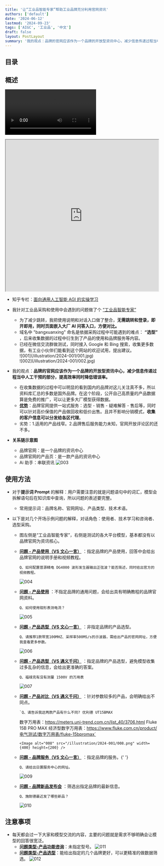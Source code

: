 ```yaml
---
title: '让“工业品智能专家”帮助工业品牌充分利用官网资讯'
authors: ['default']
date: '2024-06-12'
lastmod: '2024-09-23'
tags: ['AIGC', '工业品', '中文']
draft: false
layout: PostLayout
summary: '我的观点：品牌的官网应该作为一个品牌的开放型资讯中心，减少信息传递过程当中人工干预的部分，提高效率同时降低错误率。'
---
```


## 目录

<TOCInline toc={props.toc} exclude="Introduction" />

## 概述

<video
  controls
  alt="Video_20240902"
  src="/illustration/2024-001/Video_20240902.mp4"
  width={800}
  height={400}
/>

<iframe
  title="agent"
  src="https://udify.app/chat/FldqA85Ns4qIvqrL/"
  height="500px"
  width="100%"
  className="iframe"
></iframe>

- 知乎专栏：​[面向通用人工智能 AGI 的实操学习](https://www.zhihu.com/column/c_1766872813313765376)

- 我针对工业品采购和使用中会遇到的问题做了个 [“工业品智能专家”](https://www.bangxuanxing.com)

  - 为了减少跳转，我把使用说明和对话入口做了整合，**无需跳转和登录，即开即用，同时页面嵌入大厂 AI 问答入口，方便对比。**
  - 域名中 "bangxuanxing" 命名是依据采购过程中可能遇到的难点： **“选型”** ，后来收集数据的过程中衍生到了产品的使用和品牌服务等内容。
  - 已经在微信交流群做测试，同时接入 Google 和 Bing 搜索，收集更多数据，有工业小伙伴们能看到这个网站的欢迎试用，提出建议。
    <div className="-mx-2 flex flex-wrap overflow-hidden xl:-mx-2">
      <div className="my-1 w-full overflow-hidden px-2 xl:my-1 xl:w-1/2 xl:px-2">
        ![001](/illustration/2024-001/001.jpg)
      </div>
      <div className="my-1 w-full overflow-hidden px-2 xl:my-1 xl:w-1/2 xl:px-2">
        ![002](/illustration/2024-001/002.jpg)
      </div>
    </div>

- 我的观点：**品牌的官网应该作为一个品牌的开放型资讯中心，减少信息传递过程当中人工干预的部分，提高效率同时降低错误率。**
  - 在收集数据的过程中可以明显的看到国内的品牌对这儿关注真不多，所以资料库汇总的多数是国外品牌。在这个阶段，公开自己高质量的产品数据算是免费的推广，可以让更多大厂模型获得数据。
  - <u>**优势**</u>：品牌官网提供一站式服务：选型 - 销售 - 疑难解答 -
    售后等，同时可以针对高价保值的产品做回收和低价出售。且并不影响分销模式，**收集的客户信息可以分发给各区代理**。
  - 劣势：1.适用的产品线窄。2.品牌售后服务能力未知，官网开放评论区的还不多。
- **关系链示意图**
  - 品牌官网：是一个品牌的资讯中心
  - 品牌官网的产品页：是一款产品的资讯中心
  - Ai 助手：串联资讯
    <Image alt="003" src="/illustration/2024-001/003.png" width={800} height={400} />

## 使用方法

- 对于**提示词 Prompt** 的解释：用户需要注意的就是问题语句中的词汇，模型会拆解语句后在知识库中查询，所以问题的表述要完整。

  - 常用提示词：品牌名称、官网网址、产品类型、技术术语。

- 以下是对几个开场示例问题的解释，对话角色：使用者、技术学习和咨询者、选型采购。

  - 图左侧是“工业品智能专家”，右侧是测试的各大平台模型，基本都没有以品牌官网为资讯核心。
  - <u>**问题 - 产品使用（VS 文心一言）**</u> ：指定品牌的产品使用，回答中会给出品牌官网的说明手册和视频教程。

    `Q、如何配置普源精电 DG4000 波形发生器输出正弦波？能否简述，同时给出官方的视频教程。`

    <Image alt="004" src="/illustration/2024-001/004.png" width={400} height={200} />

  - <u>**问题 - 产品使用**</u> ：不指定品牌的通用问题，会给出具有明确教程的品牌官网资料。

    `Q、如何使用钳形表测电流？`

    <Image alt="005" src="/illustration/2024-001/005.png" width={400} height={200} />

  - <u>**问题 - 产品选型（VS 文心一言）**</u> ：非指定品牌的产品选型。

    `Q、请推荐1款带宽100MHZ、采样率500MS/s的示波器，需给出产品的官网网址，方便我查看更多参数。`

    <Image alt="006" src="/illustration/2024-001/006.png" width={400} height={200} />

  - <u>**问题 - 产品选型（VS 通义千问）**</u> ：指定品牌的产品选型，避免模型收集过多乱杂的信息，会给出更准确的答案。

    `Q、福禄克有没有测量 1500V 的万用表`

    <Image alt="007" src="/illustration/2024-001/007.png" width={400} height={200} />

  - <u>**问题 - 产品对比（VS 通义千问）**</u> ：针对参数较多的产品，会明确给出不同点。

        `Q、请告诉我这两款产品有什么不同? 优利德 UT15BMAX

    数字万用表：https://meters.uni-trend.com.cn/list_40/3706.html Fluke 15B PRO MAX
    经济型数字万用表：https://www.fluke.com.cn/product/电气测试/数字万用表/fluke-15bpromax`

        <Image alt="008" src="/illustration/2024-001/008.png" width={400} height={200} />

  - <u>**问题 - 品牌服务（VS 文心一言）**</u> ：指定品牌的服务。{' '}

    `Q、请给出日置服务中心的网址。`

    <Image alt="009" src="/illustration/2024-001/009.png" width={400} height={200} />

  - **<u>问题 - 品牌新品发布会</u>** ：筛选出指定品牌的最新信息。

    `Q、施耐德最近发了哪些新品？`

    <Image alt="010" src="/illustration/2024-001/010.jpg" width={400} height={200} />

## 注意事项

- 每天都会过一下大家和模型交流的内容，主要的问题就是需求不够明确会让模型的回答很宽泛。
  - **<u>问题类型-产品功能咨询</u>**：未指定型号。
    <Image alt="011" src="/illustration/2024-001/011.jpg" width={400} height={200} />
  - **<u>问题类型-产品选型</u>**：能给出指定的几个品牌更好，可以更精准的做数据筛选。
    <Image alt="012" src="/illustration/2024-001/012.jpg" width={400} height={200} />
